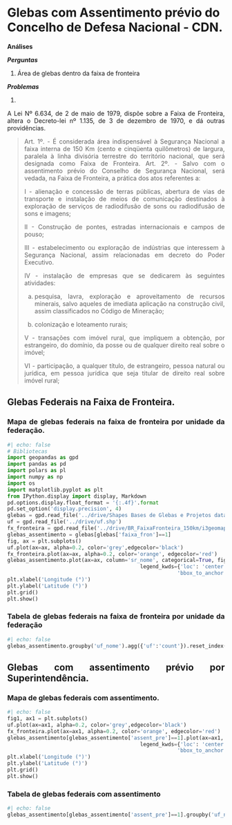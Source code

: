 # Glebas com Assentimento prévio do Concelho de Defesa Nacional - CDN.

::: {.callout-note}
**Análises**

**_Perguntas_**

1. Área de glebas dentro da faixa de fronteira



**_Problemas_**

1. 
:::

<div style="text-align: justify">

A Lei Nº 6.634, de 2 de maio de 1979, dispõe sobre a Faixa de Fronteira, altera o Decreto-lei nº 1.135, de 3 de dezembro de 1970, e dá outras providências.

> Art. 1º. - É considerada área indispensável à Segurança Nacional a faixa interna de 150 Km (cento e cinqüenta quilômetros) de largura, paralela à linha divisória terrestre do território nacional, que será designada como Faixa de Fronteira.
> Art. 2º. - Salvo com o assentimento prévio do Conselho de Segurança Nacional, será vedada, na Faixa de Fronteira, a prática dos atos referentes a:
>
>   I - alienação e concessão de terras públicas, abertura de vias de transporte e instalação de meios de comunicação destinados à exploração de serviços de radiodifusão de sons ou radiodifusão de sons e imagens;
>
>   II - Construção de pontes, estradas internacionais e campos de pouso;
>   
>   III - estabelecimento ou exploração de indústrias que interessem à Segurança Nacional, assim relacionadas em decreto do Poder Executivo.
>   
>   IV - instalação de empresas que se dedicarem às seguintes atividades:
>   
>   a) pesquisa, lavra, exploração e aproveitamento de recursos minerais, salvo aqueles de imediata aplicação na construção civil, assim classificados no Código de Mineração;
>   
>   b) colonização e loteamento rurais;
>   
>   V - transações com imóvel rural, que impliquem a obtenção, por estrangeiro, do domínio, da posse ou de qualquer direito real sobre o imóvel;
>   
>   VI - participação, a qualquer título, de estrangeiro, pessoa natural ou jurídica, em pessoa jurídica que seja titular de direito real sobre imóvel rural;

## Glebas Federais na Faixa de Fronteira.

### Mapa de glebas federais na faixa de fronteira por unidade da federação.

```python
#| echo: false
# Bibliotecas
import geopandas as gpd
import pandas as pd
import polars as pl
import numpy as np
import os
import matplotlib.pyplot as plt
from IPython.display import display, Markdown
pd.options.display.float_format = '{:.4f}'.format
pd.set_option('display.precision', 4)
glebas = gpd.read_file('../drive/Shapes Bases de Glebas e Projetos data 01.03.23/tab_glebas_federais.shp')
uf = gpd.read_file('../drive/uf.shp')
fx_fronteira = gpd.read_file('../drive/BR_FaixaFronteira_150km/i3geomap_faixa150km.shp')
glebas_assentimento = glebas[glebas['faixa_fron']==1]
fig, ax = plt.subplots()
uf.plot(ax=ax, alpha=0.2, color='grey',edgecolor='black')
fx_fronteira.plot(ax=ax, alpha=0.2, color='orange', edgecolor='red')
glebas_assentimento.plot(ax=ax, column='sr_nome', categorical=True, figsize=(8,20), legend=True, zorder=2,
                                           legend_kwds={'loc': 'center left',
                                                       'bbox_to_anchor':(1,0.5)})
plt.xlabel('Longitude (°)')
plt.ylabel('Latitude (°)')
plt.grid()
plt.show()
```

### Tabela de glebas federais na faixa de fronteira por unidade da federação

:::{.table-center}
```python
#| echo: false
glebas_assentimento.groupby('uf_nome').agg({'uf':'count'}).reset_index().rename(columns={'uf_nome':'UF', 'uf':'Quantidade'}).to_html(index=False)
```
:::




## Glebas com assentimento prévio por Superintendência.

### Mapa de glebas federais com assentimento.

```python
#| echo: false
fig1, ax1 = plt.subplots()
uf.plot(ax=ax1, alpha=0.2, color='grey',edgecolor='black')
fx_fronteira.plot(ax=ax1, alpha=0.2, color='orange', edgecolor='red')
glebas_assentimento[glebas_assentimento['assent_pre']==1].plot(ax=ax1, column='sr_nome', categorical=True, figsize=(8,20), legend=True, zorder=2,
                                           legend_kwds={'loc': 'center left',
                                                       'bbox_to_anchor':(1,0.5)})
plt.xlabel('Longitude (°)')
plt.ylabel('Latitude (°)')
plt.grid()
plt.show()
```
### Tabela de glebas federais com assentimento

:::{.table-center}
```python
#| echo: false
glebas_assentimento[glebas_assentimento['assent_pre']==1].groupby('uf_nome').agg({'uf':'count'}).reset_index().rename(columns={'uf_nome':'UF', 'uf':'Quantidade'}).to_html(index=False)
```
:::